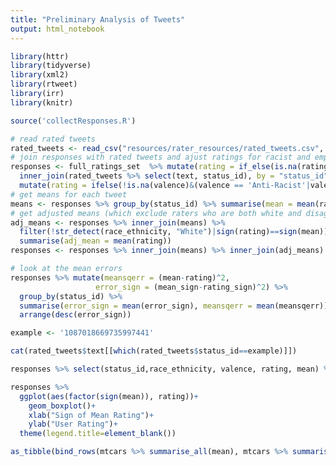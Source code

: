 ```yaml
---
title: "Preliminary Analysis of Tweets"
output: html_notebook
---
```



```r
library(httr)
library(tidyverse)
library(xml2)
library(rtweet)
library(irr)
library(knitr)
```


```r
source('collectResponses.R')
```



```r
# read rated tweets 
rated_tweets <- read_csv("resources/rater_resources/rated_tweets.csv", col_types = cols(.default = 'c'))
# join responses with rated tweets and ajust ratings for racist and empowering valences
responses <- full_ratings_set  %>% mutate(rating = if_else(is.na(rating), 0, as.numeric(rating))) %>%
  inner_join(rated_tweets %>% select(text, status_id), by = "status_id") %>% 
  mutate(rating = ifelse(!is.na(valence)&(valence == 'Anti-Racist'|valence=='Empowering'), abs(rating), rating), rating_sign = sign(rating))
# get means for each tweet
means <- responses %>% group_by(status_id) %>% summarise(mean = mean(rating), sd = sd(rating), mean_sign = mean(rating_sign))
# get adjusted means (which exclude raters who are both white and disagreed with the mean rating)
adj_means <- responses %>% inner_join(means) %>% 
  filter(!str_detect(race_ethnicity, "White")|sign(rating)==sign(mean)) %>% group_by(status_id) %>% 
  summarise(adj_mean = mean(rating))
responses <- responses %>% inner_join(means) %>% inner_join(adj_means)

# look at the mean errors
responses %>% mutate(meansqerr = (mean-rating)^2,
                   error_sign = (mean_sign-rating_sign)^2) %>% 
  group_by(status_id) %>% 
  summarise(error_sign = mean(error_sign), meansqerr = mean(meansqerr)) %>% 
  arrange(desc(error_sign))
```


```r
example <- '1087018669735997441'

cat(rated_tweets$text[[which(rated_tweets$status_id==example)]])

responses %>% select(status_id,race_ethnicity, valence, rating, mean) %>% filter(status_id==example)
```


```r
responses %>% 
  ggplot(aes(factor(sign(mean)), rating))+
    geom_boxplot()+
    xlab("Sign of Mean Rating")+
    ylab("User Rating")+
  theme(legend.title=element_blank())
```

```r
as_tibble(bind_rows(mtcars %>% summarise_all(mean), mtcars %>% summarise_all(sd)) %>% t()) %>% rename(Mean = V1, SD = V2) %>% mutate(Var = names(mtcars))

```

```r

```

